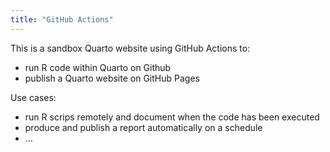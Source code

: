 ```yaml
---
title: "GitHub Actions"
---
```


This is a sandbox Quarto website using GitHub Actions to:

- run R code within Quarto on Github
- publish a Quarto website on GitHub Pages


Use cases:

- run R scrips remotely and document when the code has been executed
- produce and publish a report automatically on a schedule
- ...
